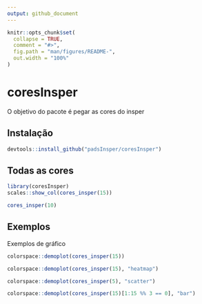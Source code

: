 ```yaml
---
output: github_document
---
```


<!-- README.md is generated from README.Rmd. Please edit that file -->

```r
knitr::opts_chunk$set(
  collapse = TRUE,
  comment = "#>",
  fig.path = "man/figures/README-",
  out.width = "100%"
)
```

# coresInsper

<!-- badges: start -->
<!-- badges: end -->

O objetivo do pacote é pegar as cores do insper

## Instalação

``` r
devtools::install_github("padsInsper/coresInsper")
```

## Todas as cores

```r
library(coresInsper)
scales::show_col(cores_insper(15))
```

```r
cores_insper(10)
```

## Exemplos

Exemplos de gráfico

```r
colorspace::demoplot(cores_insper(15))
```

```r
colorspace::demoplot(cores_insper(15), "heatmap")
```

```r
colorspace::demoplot(cores_insper(5), "scatter")
```

```r
colorspace::demoplot(cores_insper(15)[1:15 %% 3 == 0], "bar")
```


